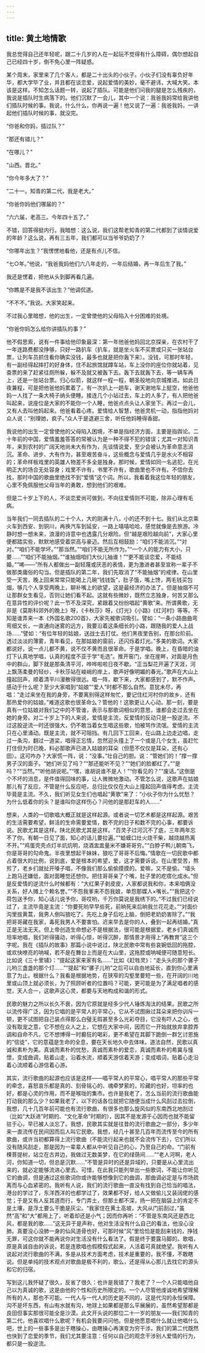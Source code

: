 ```yaml
---
---
---
```

title: 黄土地情歌
---





我总觉得自己还年轻呢，跟二十几岁的人在一起玩不觉得有什么障碍，偶尔想起自己已经四十岁，倒不免心里一阵疑惑。

某个周末，家里来了几个客人，都是二十出头的小伙子。小伙子们没有辜负好年华，都大学毕了业，并且都在谈恋爱，说起爱情的美妙，毫不避讳，大喊大笑。本该是这样。不知怎么话题一转，说起了插队。可能是他们问我的腿是怎么残疾的，我说是插队时生病落下的。他们沉默了一会儿，其中一个说：我爸我妈常给我讲他们插队时候的事。我说，什么什么，你再说一遍！他又说了一遍：我爸我妈，一讲起他们插队时候的事，就没完。

“你爸和你妈，插过队？”

“那还有错儿？”

“在哪儿？”

“山西。晋北。”

“你今年多大了？”

“二十一。知青的第二代，我是老大。”

“你爸你妈他们哪届的？”

“六六届，老高三。今年四十五了。”

不错，回答得挺内行。我暗想：这么说，我们这帮老知青的第二代都到了谈情说爱的年龄？这么说，再有三五年，我们都可以当爷爷奶奶了？

“你哪年出生？”我愣愣地看他，还是有点儿不信。

“七○年。”他说，“我爸我妈他们六八年走的，一年后结婚，再一年后生了我。”

我还是愣着，把他从头到脚再看几遍。

“你瞧是不是我不该出生？”他调侃道。

“不不不。”我说。大家笑起来。

不过我心里暗想，他的出生，一定曾使他的父母陷入十分困难的处境。

“你爸你妈怎么给你讲插队的事？”

他不假思索，说有一件事给他印象最深：第一年他爸他妈回北京探亲，在农村干了一年连路费都没挣够，只好一路扒车（扒车，就是坐火车不买票或只买一张站台票，让列车员抓住看你确实没钱，最多也就是把你轰下来）。没钱，可那时年轻，有一副经得起摔打的好身体，住不起旅馆就蹲车站，车上没你的座位你就站着，见查票的来了赶紧往厕所躲，躲不及就又被轰下去。轰下去就轰下去，等一辆车再上，还是一张站台票。归心似箭，就这样一程一程，朝圣般地向京城推进。如此日夜兼程，可是把他爸他妈累着了。有一次扒上一趟车，谢天谢地车上挺空，他爸他妈一人找了一条大椅子纳头便睡。接连几个小站过去，车上的人多了，有人把他爸叫起来，说座位是大家的不能你一个人睡，他爸点点头让人家坐下。再过一会儿，又有人去叫他妈起来。他爸看着心疼。爱情给人智慧，他爸灵机一动，指指他妈对众人说：“别理她，疯子。”众人于是退避三舍，听任他妈睡得香甜。

我说他的出生一定曾使他的父母陷入困境，不单是指经济方面，主要是指舆论。二十年前的中国，爱情羞羞答答的常被认为是一种不得不犯的错误；尤其一对知识青年，来到农村的广阔天地尚未大有作为，先谈情说爱，至少会被认为革命意志消沉。革命、进步、大有作为，甚至艰苦奋斗，这些概念与爱情几乎是水火不相容的；革命样板戏里的英雄人物差不多全是独身。那时候，爱情如同一名逃犯，在光明正大的场合无处容身；戏里不许有，书里不许有，歌曲里也不许有。不信你去找，那时中国的歌曲里绝找不到“爱情”这个词。所以，我看着我这位年轻的朋友，心里不免佩服他父母当年的勇敢，想到他们的艰难。

但是二十岁上下的人，不谈恋爱尚可做到，不向往爱情则不可能，除非心理有毛病。



当年我们一同去插队的二十个人，大的刚满十八，小的还不到十七。我们从北京乘火车到西安、到铜川，再换汽车到延安，一路上嘻嘻哈哈，感觉就像是去旅游。冷静时想一想未来，浪漫的诗意中也透露几分艰险。但“越是艰险越向前”，大家心里便都踏实些，默默地感受着崇高与豪迈。然后互相鼓励：“咱们不能消沉。”“对对。”“咱们不能学坏。”“那当然。”“咱们不能无所作为。”“一个人的能力有大小，只要……”“咱们不能抽烟。”“谁抽烟咱们大伙儿抽谁！”“更不能谈恋爱，不能结婚。”“唏——”所有人都做出一副轻蔑或厌恶的表情，更为激进者甚至宣称一辈子不做那类庸俗的勾当。但是插队的第二年，我们先取消了“不能抽烟”的戒律。在山里受一天苦，晚上回来常常只能喝上几碗“钱钱饭”，肚子饿，嘴上馋，两毛钱买包烟，够几个人享受两晚上，聊补嘴上的欲望，这是最经济的办法了。但是抽烟不可让那群女生看见，否则让她们看不起。这就有些微妙，既然立志独身，何苦又那么在意异性的评价呢？此一节不及深究，紧跟着又纷纷唱起“黄歌”来。所谓黄歌，无非是《莫斯科郊外的晚上》呀，《卡秋莎》呀，《灯光》《小路》《红河村》等等。不知是谁弄来一本《外国名歌200首》，大家先被歌词吸引。譬如：“一条小路曲曲弯弯细又长，一直通向迷雾的远方，我要沿着这条细长的小路，跟随我的爱人上战场……”譬如：“有位年轻的姑娘，送战士去打仗。他们黑夜里告别，在那台阶前。透过淡淡的薄雾，青年看见，在那姑娘的窗前，还闪烁着灯光。”多美的歌词。大家都说好，说一点儿都不黄，说不仅不黄而且很革命。于是学唱。晚上，在昏暗的油灯下认真地学唱，认真的程度不亚于学“毛选”。推开窑门，坐在崖畔，对面是月色中的群山，脚下就是那条清平河，哗哗啦啦日夜不歇。“正当梨花开遍了天涯，河上飘荡柔曼的轻纱，卡秋莎站在峻峭的岸上，歌声好像明媚的春光。”歌声在大山上撞起回声，顺着清平川漫散得很远。唱一阵，歇下来，大家都感到了，默不作声。感动于什么呢？至少大家唱到“姑娘”“爱人”时都不那么自然。意犹未尽，再唱：“走过来坐在我的身旁，不要离别得这样匆忙，要记住红河村你的故乡，还有那热爱你的姑娘。”难道这歌也很革命么？管他的！这歌更让人心动。那一刻，要是真有一位姑娘对我们之中的不管谁，表示与那歌词相似的意思，谁都会走过去坐在她的身旁。对二十岁上下的人来说，爱情是主流，反爱情的反动只是一股逆流。不过这股逆流一时还很强大，仍不敢当着女生唱这些歌，怕被骂作流氓。爱情的主流只在心里涌动。既是主流，就不可阻挡。有几回下工回来，在山路上边走边唱，走过一条沟，翻过一道梁，唱得正忘情，忽然迎头撞上了一个或是几个女生，虽赶忙打住但为时已晚，料必那歌声已进入姑娘的耳朵（但愿不仅仅是耳朵，还有心田）。这可咋办？大家慌一阵，说：“没事。”壮自己的胆。说：“管她们的！”撑一撑男子汉的面子。“她们听见了吗？”“那还能听不见？”“她们的脸都红了。”“是吗？”“当然。”“听他胡说呢。”“嘿，谁胡说谁不是人！”“你看见的？”“废话。”这倒是个不坏的消息，是件值得回味的事，让人微微地激动。不管怎么说，这歌声在姑娘那儿有了反应，不管是什么反应吧，总归比仅仅在大山上撞起回声值得考虑。主流毕竟是主流。不久，我们听见女生们也唱起“黄歌”来了：“小伙子你为什么忧愁？为什么低着你的头？是谁叫你这样伤心？问他的是那赶车的人……”

想来，人类的一切歌唱大概正就是这样起源。或者说一切艺术都是这样起源。艰苦的生活需要希望，鲜活的生命需要爱情，数不完的日子和数不完的心事，都要诉说。民歌尤其是这样。陕北民歌尤其是这样。“百灵子过河沉不了底，三年两年忘不了你。有朝一日见了面，知心的话儿要拉遍。”“蛤蟆口灶火烧干柴，越烧越热离不开。”“鸡蛋壳壳点灯半炕炕明，烧酒盅盅量米不嫌哥哥穷。”“白脖子鸭儿朝南飞，你是哥哥的勾命鬼。半夜里想起干妹妹，狼吃了哥哥不后悔。”情歌在一切民歌中都占着很大的比例，说到底，爱是根本的希望，爱，这才需要诉说。在山里受苦，熬煎了，老乡们就扯开嗓子唱，不像我们那么偷偷摸摸的。爱嘛，又不是偷。“墙头上跑马还嫌低，面对面睡觉还想你。把住哥哥亲了个嘴，肚子里的疙瘩化成水。”但是反爱情的逆流什么时候都有：“大红果子剥皮皮，人家都说我和你，本来咱俩没关系，好人摊上个赖名誉。”“不怨我爹来不怨我娘，单怨那媒人×嘴长。”“我把这个荷包送予你，知心话儿说予你，哥哎哟，千万你莫说是我绣下的。”不过我们已经说过了，主流毕竟是主流：“你要死哟早早些死，前晌死来后晌我兰花花走。”“对面价沟里拔黄蒿，我男人倒叫狼吃了。先吃上身子后吃上脑，倒把老奶奶害除了。”“我把哥哥藏在我家，毒死我男人不要害怕。迟来早去是你的人，叠到一起再结婚。”真正是无法无天。但上帝创造生命想必不是根据法，很可能是根据爱。老乡们真诚而坦率地唱，我们听得骚动，听得心惊，听得沉醉，那情景才用得上“再教育”这三个字呢。我在《插队的故事》那篇小说中说过，陕北民歌中常有些哀婉低回的拖腔，或欢快嘹亮的呐喊，若不是在舞台上而是在大山里，这拖腔或呐喊便可随意短长。比如说《三十里铺》：“提起这家来家有名……”比如《赶牲灵》：“走头头的那个骡子儿哟三盏盏的那个灯……”“提起”和“骡子儿哟”之后可以自由地延长，直到你心里满意了为止。根据什么？我看是根据地势，在狭窄的沟壑里要短一些，在开阔的川地里或山顶上就必须长，为了照顾听者的位置吗？可能，更可能是为了满足唱者的感觉，天人合一，这歌声这心灵，都要与天地构成和谐的形式。



民歌的魅力之所以长久不衰，因为它原就是经多少代人锤炼淘汰的结果。民歌之所以流传得广泛，因为它唱的是平常人的平常心，它从不试图揪过耳朵来把你训斥一顿，更不试图把自己装点得那么白璧无瑕甚至多么光彩夺目，它没有吓人之心，也没有取宠之意，它不想在众人之上，它想在大家中间，因而它一开始就放弃拿腔弄调和自命不凡，它不想博得一时癫狂的喝彩，更不希望在其脚下跪倒一群乞讨恩施的“信徒”，它的意蕴是生命的全息，要在天长地久中去体味。道法自然，民歌以真诚和素朴为美。真诚而素朴的忧愁，真诚而素朴的爱恋，真诚而素朴的希冀与憧憬，变成曲调，贴着山走，沿着水流，顺着天游信着天游；变成唱词，贴着心走沿着心流顺着心游信着心游。

其实，流行歌曲的起源也应该是这样——唱平常人的平常心，唱平常人的那些平常的牵念，喜怒哀乐都是真的、刻骨铭心的、魂牵梦萦的，珍藏的也好，坦率的也好，都是心灵的作用，而不是喉咙的集市。也许是我老了，怎么当前的流行歌曲能打动我的那么少？如果我老了，以下的话各位就把它随便当成什么风刮过去拉倒，我想，几十几百年前可能也有流行歌曲，有很多也那么旋风似的东南西北地刮过（比如“大跃进”时期的、“文化革命”时期的），因其不是发源于心因而也就不能留驻于心，早已被人淡忘了。我想，民歌其实就是往昔的流行歌曲之一部分，多少年来一直流传在民间因而后人叫它民歌。我想，经几十甚至几百年而流传至今的所有歌曲，或许当初都算得上流行歌曲（不能流行起来也就不会流传下去），它们所以没有随风刮走，那是因为一辈辈人都从中听见自己的心，乃至自己的命。“门前有棵菩提树，站立在古井边，我做过无数美梦，在它的绿荫间……”“老人河啊，老人河，你知道一切，但总是沉默……”不管是异时的还是异域的，只要是从心里流出来的，就必定能够流进心里去。可惜，在此我只能列举出一些歌词，不能让你听见它的曲调，但是通过这些歌词你或许能够想像到它的曲调，那曲调必定是与市场疏离而与心血紧密的。我听有人说，我们的流行歌曲一直没有找到自己恰当的唱法，港台的学过了，东洋西洋的也都学过了，效果都不好，给人又做偷儿又装阔佬的感觉；于是又有人反其道而行，专门弄土，但那土都不深，扬一把在脑袋上的肯定不是土壤，是浮土要么干脆是灰尘。“我家住在黄土高坡，大风从门前刮过，”虽然“高”和“大”都用上了，听着却还是小气；因而你再听：“不管是东南风还是西北风，都是我的歌……”这无异于是声称，他对生活没有什么自己的看法，他没心没肺。真要没心没肺一身的仙风道骨也好，可那时候“风”里恰恰是能刮来钱的，挣钱无罪，可这你就不能再说你对生活没有什么看法了。假是终于要露马脚的。歌唱，原是真诚自由的诉说，若是连歌唱也假模假式起来，人活着可真就绝望。我听有人说起对流行歌曲的不满，多是从技术方面考虑，技术是重要的，我不懂，不敢瞎说。但是单纯的技术观点对歌曲是极不利的，歌么，还是得从心那儿去找它的源头和它的归宿。

写到这儿我怀疑了很久，反省了很久：也许是我错了？我老了？一个人只能唱他自己以为真诚的歌，这是由他的个性和历史所限定的。一个人尽管他虔诚地希望理解所有的人，那也不可能。一代人与一代人的历史是不同的，这是代沟的永恒保障。沟不是坏东西，有山有水就有沟，地球上如果都是那么平展展的，虽然希望那都是良田但事实那很可能全是沙漠。此文开头说的那位二十一岁的朋友——我们知青的第二代，他喜欢唱什么歌呢？有机会我要问问他。但是他愿意唱什么就让他唱什么吧，世上的一些事多是出于瞎操心，由瞎操心再演变为穷干涉。我们的第二代既然也快到了恋爱的季节，我们尤其要注意：任何以自己的观念干涉别人爱情的行为，都只是一股逆流。

